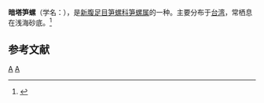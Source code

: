{{Speciesbox 
| taxon = Terebra caliginosa
| binomial_authority = Deshayes, 1859
}}
'''暗塔笋螺'''（学名：''{{lang|la|Terebra caliginosa}}''），是[[新腹足目|新腹足目]][[笋螺科|笋螺科]][[笋螺属|笋螺属]]的一种。主要分布于[[台湾|台湾]]，常栖息在浅海砂底。<ref>{{cite web|url=http://shell.sinica.edu.tw/chinese/shellbase_detail.php?science_no=1650|title=国际贝库：暗塔笋螺|publisher=台湾贝类资料库|accessdate=2009-08-11|archive-date=2016-03-04|archive-url=https://web.archive.org/web/20160304113722/http://shell.sinica.edu.tw/chinese/shellbase_detail.php?science_no=1650|dead-url=no}}</ref>

== 参考文献 ==
{{reflist|2}}
{{Taxonbar|from=Q11090349}}

[[Category:笋螺属|A]]
[[Category:_1859年描述的动物|A]]